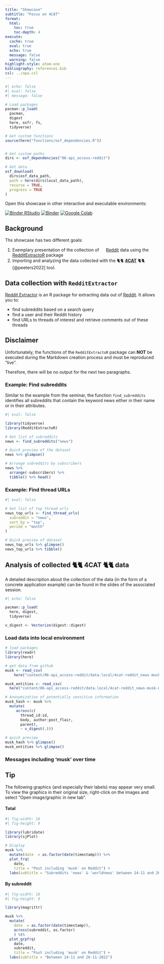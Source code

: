 ```yaml
---
title: "Showcase"
subtitle: "Focus on 4CAT"
format: 
  html:
    toc: true
    toc-depth: 4
execute: 
  cache: true
  eval: true
  echo: true
  message: false
  warning: false
highlight-style: atom-one
bibliography: references.bib
csl: ../apa.csl
---
```


```r
#| echo: false
#| eval: false
#| message: false

# Load packages
pacman::p_load(
  pacman,
  digest
  here, osfr, fs, 
  tidyverse)

# Get custom functions
source(here("functions/osf_dependencies.R"))


# Get custom paths
dirs <- osf_dependencies("06-api_access-reddit")

# Get data
osf_download(
  dirs$osf_data_path,
  path = here(dirs$local_data_path),
  recurse = TRUE,
  progress = TRUE
)
```

::: callout-tip
Open this showcase in other interactive and executable environments:

[![Binder RStudio](/img/badge-binder_rstudio.svg)](https://mybinder.org/v2/gh/chrdrn/digital-behavioral-data-binder/HEAD?urlpath=rstudio) [![Binder Jupyter](/img/badge-binder_jupyter.svg){alt="Binder"}](https://mybinder.org/v2/gh/chrdrn/digital-behavioral-data-binder/HEAD) [![Google Colab](https://colab.research.google.com/assets/colab-badge.svg)](https://colab.research.google.com/github/chrdrn/digital-behavioral-data-binder/blob/main/session_06-showcase_reddit.ipynb)
:::

## Background

Ths showcase has two different goals:

1.  Exemplary presentation of the collection of [<img src="https://raw.githubusercontent.com/FortAwesome/Font-Awesome/6.x/svgs/brands/reddit.svg" width="15" height="15"/>](https://www.reddit.com/) [Reddit](https://www.reddit.com/) data using the [RedditExtractoR](https://github.com/ivan-rivera/RedditExtractor) package
2.  Importing and analyzing the data collected with the 🐈🐈 [**4CAT**](https://github.com/digitalmethodsinitiative/4cat) 🐈🐈 [@peeters2022] tool.

## Data collection with `RedditExtractor`

[Reddit Extractor](https://github.com/ivan-rivera/RedditExtractor) is an R package for extracting data out of [Reddit](https://www.reddit.com/). It allows you to:

-   find subreddits based on a search query
-   find a user and their Reddit history
-   find URLs to threads of interest and retrieve comments out of these threads

::: callout-important
## Disclaimer

Unfortunately, the functions of the `RedditExtractoR` package can **NOT** be executed during the Markdown creation process and must be reproduced "live".

Therefore, there will be no output for the next two paragraphs.
:::

### Example: Find subreddits

Similar to the example from the seminar, the function `find_subreddits` identifies all subreddits that contain the keyword news either in their name or in their attributes.

```r
#| eval: false

library(tidyverse)
library(RedditExtractoR)

# Get list of subreddits
news <- find_subreddits("news")

# Quick preview of the dataset
news %>% glimpse()

# Arrange subreddits by subscribers
news %>% 
  arrange(-subscribers) %>% 
  tibble() %>% head()
```

### Example: Find thread URLs

```r
#| eval: false

# Get list of top thread urls
news_top_urls <- find_thread_urls(
  subreddit = "news", 
  sort_by = "top", 
  period = "month"
)

# Quick preview of dataset
news_top_urls %>% glimpse()
news_top_urls %>% tibble()
```

## Analysis of collected 🐈🐈 4CAT 🐈🐈 data

A detailed description about the collection of the data (in the form of a concrete application example) can be found in the slides of the associated session.

```r
#| echo: false

pacman::p_load(
  here, digest,
  tidyverse)

v_digest <- Vectorize(digest::digest)
```

### Load data into local environment

```r
# load packages
library(readr)
library(here)

# get data from github
musk <- read_csv(
    here("content/06-api_access-reddit/data.local/4cat-reddit_news-musk_complete.csv"))

musk_entities <- read_csv(
  here("content/06-api_access-reddit/data.local/4cat-reddit_news-musk-named_entities.csv"))

# Anonymization of potentially sensitive information
musk_hash <- musk %>% 
  mutate(
     across(c(
       thread_id:id,
       body, author:post_flair,
       parent), 
       ~ v_digest(.)))

# quick preview
musk_hash %>% glimpse()
musk_entities %>% glimpse()
```

### Messages including 'musk' over time

::: callout-important
## Tip

The following graphics (and especially their labels) may appear very small. To view the graphics in their original size, right-click on the images and select "Open image/graphic in new tab".
:::

#### Total

```r
#| fig-width: 16
#| fig-height: 9

library(lubridate)
library(sjPlot)

# Display 
musk %>% 
  mutate(date  = as.factor(date(timestamp))) %>% 
  plot_frq(
    date,
    title = "Post including 'musk' on Reddit") +
  labs(subtitle = "Subreddits 'news' & 'worldnews' between 14-11 and 26-11-2022")
```

#### By subreddit

```r
#| fig-width: 16
#| fig-height: 9

library(magrittr)

musk %>% 
  mutate(
    date  = as.factor(date(timestamp)),
    across(subreddit, as.factor)
    ) %$% 
  plot_grpfrq(
    date,
    subreddit,
    title = "Post including 'musk' on Reddit") +
  labs(subtitle = "Between 14-11 and 26-11-2022")
```
